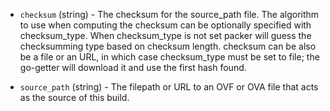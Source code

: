 <!-- Code generated from the comments of the Config struct in builder/virtualbox/ovf/config.go; DO NOT EDIT MANUALLY -->

- `checksum` (string) - The checksum for the source_path file. The
  algorithm to use when computing the checksum can be optionally specified
  with checksum_type. When checksum_type is not set packer will guess the
  checksumming type based on checksum length. checksum can be also be a
  file or an URL, in which case checksum_type must be set to file; the
  go-getter will download it and use the first hash found.

- `source_path` (string) - The filepath or URL to an OVF or OVA file that acts as the
  source of this build.
